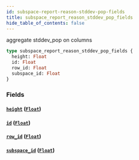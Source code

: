```yaml
---
id: subspace-report-reason-stddev-pop-fields
title: subspace_report_reason_stddev_pop_fields
hide_table_of_contents: false
---
```


aggregate stddev_pop on columns

```graphql
type subspace_report_reason_stddev_pop_fields {
  height: Float
  id: Float
  row_id: Float
  subspace_id: Float
}
```

### Fields

#### [`height`](#) ([`Float`](../scalars/float))

#### [`id`](#) ([`Float`](../scalars/float))

#### [`row_id`](#) ([`Float`](../scalars/float))

#### [`subspace_id`](#) ([`Float`](../scalars/float))
